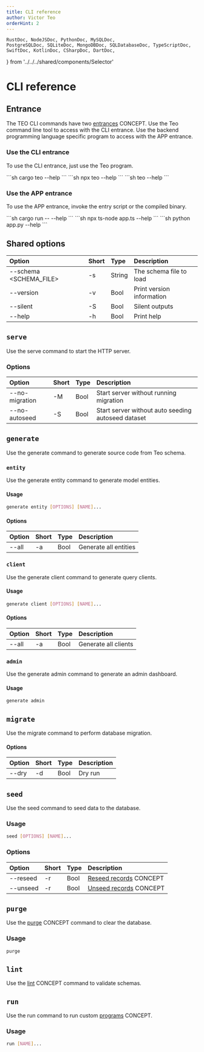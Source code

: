 ```yaml
---
title: CLI reference
author: Victor Teo
orderHint: 2
---
```


    RustDoc, NodeJSDoc, PythonDoc, MySQLDoc,
    PostgreSQLDoc, SQLiteDoc, MongoDBDoc, SQLDatabaseDoc, TypeScriptDoc,
    SwiftDoc, KotlinDoc, CSharpDoc, DartDoc,
} from '../../../shared/components/Selector'

# CLI reference

## Entrance

The TEO CLI commands have two [entrances](/concepts/components/teo-cli/entrance) 
<span className="concept">CONCEPT</span>. Use the Teo command line tool to 
access with the CLI entrance. Use the backend programming language specific
program to access with the APP entrance.

### Use the CLI entrance

To use the CLI entrance, just use the Teo program.

<RustDoc>
```sh
cargo teo --help
```
</RustDoc>
<NodeJSDoc>
```sh
npx teo --help
```
</NodeJSDoc>
<PythonDoc>
```sh
teo --help
```
</PythonDoc>

### Use the APP entrance

To use the APP entrance, invoke the entry script or the compiled binary.

<RustDoc>
```sh
cargo run -- --help
```
</RustDoc>
<NodeJSDoc>
```sh
npx ts-node app.ts --help
```
</NodeJSDoc>
<PythonDoc>
```sh
python app.py --help
```
</PythonDoc>

## Shared options

| Option                         | Short | Type   | Description               |
| :----------------------------- | :---- | :----- | :------------------------ |
| --schema &#60;SCHEMA_FILE&#62; | -s    | String | The schema file to load   |
| --version                      | -v    | Bool   | Print version information |
| --silent                       | -S    | Bool   | Silent outputs            |
| --help                         | -h    | Bool   | Print help                |


## `serve`

Use the serve command to start the HTTP server.

### Options

| Option         | Short | Type | Description                                        |
| :------------- | :---- | :--- | :------------------------------------------------- |
| --no-migration | -M    | Bool | Start server without running migration             |
| --no-autoseed  | -S    | Bool | Start server without auto seeding autoseed dataset |

## `generate`

Use the generate command to generate source code from Teo schema.

### `entity`

Use the generate entity command to generate model entities.

#### Usage

```sh
generate entity [OPTIONS] [NAME]...
```

#### Options

| Option | Short | Type | Description           |
| :----- | :---- | :--- | :-------------------- |
| --all  | -a    | Bool | Generate all entities |

### `client`

Use the generate client command to generate query clients.

#### Usage

```sh
generate client [OPTIONS] [NAME]...
```

#### Options

| Option | Short | Type | Description          |
| :----- | :---- | :--- | :------------------- |
| --all  | -a    | Bool | Generate all clients |

### `admin`

Use the generate admin command to generate an admin dashboard.

#### Usage

```sh
generate admin
```

## `migrate`

Use the migrate command to perform database migration.

#### Options

| Option | Short | Type | Description |
| :----- | :---- | :--- | :---------- |
| --dry  | -d    | Bool | Dry run     |

## `seed`

Use the seed command to seed data to the database.

### Usage

```sh
seed [OPTIONS] [NAME]...
```

### Options

| Option   | Short | Type | Description                                                                                            |
| :------- | :---- | :--- | :----------------------------------------------------------------------------------------------------- |
| --reseed | -r    | Bool | [Reseed records](/concepts/components/teo-cli/seed#reseeding) <span className="concept">CONCEPT</span> |
| --unseed | -r    | Bool | [Unseed records](/concepts/components/teo-cli/seed#unseeding) <span className="concept">CONCEPT</span> |

## `purge`

Use the [purge](/concepts/components/teo-cli/purge) <span className="concept">CONCEPT</span> command to clear the database.

### Usage

```sh
purge
```

## `lint`

Use the [lint](/concepts/components/teo-cli/lint) <span className="concept">CONCEPT</span> command to validate schemas.

## `run`

Use the run command to run custom [programs](/concepts/components/teo-cli/program) <span className="concept">CONCEPT</span>.

### Usage

```sh
run [NAME]...
```
